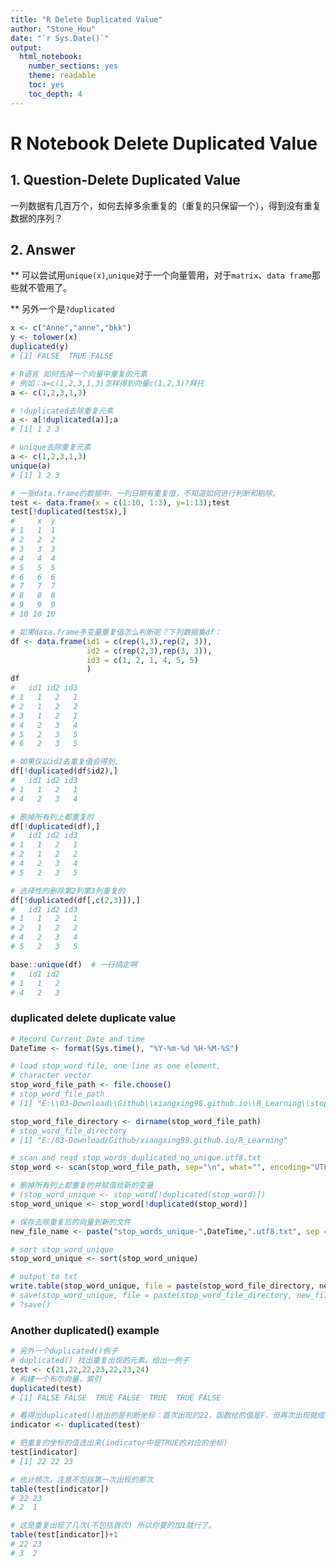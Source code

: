 ```yaml
---
title: "R Delete Duplicated Value"
author: "Stone_Hou"
date: "`r Sys.Date()`"
output:
  html_notebook:
    number_sections: yes
    theme: readable
    toc: yes
    toc_depth: 4
---
```



# R Notebook Delete Duplicated Value

## 1. Question-Delete Duplicated Value

一列数据有几百万个，如何去掉多余重复的（重复的只保留一个），得到没有重复数据的序列？

## 2. Answer

** 可以尝试用`unique(x)`,`unique`对于一个向量管用，对于`matrix`、`data frame`那些就不管用了。

** 另外一个是`?duplicated`

```r
x <- c("Anne","anne","bkk")
y <- tolower(x)
duplicated(y)
# [1] FALSE  TRUE FALSE

# R语言 如何去掉一个向量中重复的元素
# 例如：a=c(1,2,3,1,3)怎样得到向量c(1,2,3)?拜托
a <- c(1,2,3,1,3)

# !duplicated去除重复元素
a <- a[!duplicated(a)];a
# [1] 1 2 3

# unique去除重复元素
a <- c(1,2,3,1,3)
unique(a)
# [1] 1 2 3

# 一张data.frame的数据中，一列日期有重复值，不知道如何进行判断和剔除。
test <- data.frame(x = c(1:10, 1:3), y=1:13);test
test[!duplicated(test$x),]
#     x  y
# 1   1  1
# 2   2  2
# 3   3  3
# 4   4  4
# 5   5  5
# 6   6  6
# 7   7  7
# 8   8  8
# 9   9  9
# 10 10 10

# 如果data.frame多变量重复值怎么判断呢？下列数据集df：
df <- data.frame(id1 = c(rep(1,3),rep(2, 3)),
                 id2 = c(rep(2,3),rep(3, 3)),
                 id3 = c(1, 2, 1, 4, 5, 5)                 
                 )
df
#   id1 id2 id3
# 1   1   2   1
# 2   1   2   2
# 3   1   2   1
# 4   2   3   4
# 5   2   3   5
# 6   2   3   5

# 如果仅以id2去重复值会得到,
df[!duplicated(df$id2),]
#   id1 id2 id3
# 1   1   2   1
# 4   2   3   4

# 删掉所有列上都重复的
df[!duplicated(df),]
#   id1 id2 id3
# 1   1   2   1
# 2   1   2   2
# 4   2   3   4
# 5   2   3   5

# 选择性的删除第2列第3列重复的
df[!duplicated(df[,c(2,3)]),]
#   id1 id2 id3
# 1   1   2   1
# 2   1   2   2
# 4   2   3   4
# 5   2   3   5

base::unique(df)  # 一行搞定啊
#   id1 id2
# 1   1   2
# 4   2   3

```


###  duplicated delete duplicate value


```r
# Record Current Date and time
DateTime <- format(Sys.time(), "%Y-%m-%d %H-%M-%S")

# load stop_word file, one line as one element, 
# character vector
stop_word_file_path <- file.choose()
# stop_word_file_path
# [1] "E:\\03-Download\\Github\\xiangxing98.github.io\\R_Learning\\stop_words_duplicated_no_unique.utf8.txt"

stop_word_file_directory <- dirname(stop_word_file_path)
# stop_word_file_directory
# [1] "E:/03-Download/Github/xiangxing98.github.io/R_Learning"

# scan and read stop_words_duplicated_no_unique.utf8.txt
stop_word <- scan(stop_word_file_path, sep="\n", what="", encoding="UTF-8")

# 删掉所有列上都重复的并赋值给新的变量
# (stop_word_unique <- stop_word[!duplicated(stop_word)])
stop_word_unique <- stop_word[!duplicated(stop_word)]

# 保存去除重复后的向量到新的文件
new_file_name <- paste("stop_words_unique-",DateTime,".utf8.txt", sep = "")

# sort stop_word_unique
stop_word_unique <- sort(stop_word_unique)

# output to txt
write.table(stop_word_unique, file = paste(stop_word_file_directory, new_file_name,sep = "/"), row.names = F, quote = F, fileEncoding = "UTF-8")
# save(stop_word_unique, file = paste(stop_word_file_directory, new_file_name,sep = "/"))
# ?save()
```

### Another duplicated() example

```r
# 另外一个duplicated()例子
# duplicated() 找出重复出现的元素。给出一例子
test <- c(21,22,22,23,22,23,24)
# 构建一个布尔向量，索引  
duplicated(test)
# [1] FALSE FALSE  TRUE FALSE  TRUE  TRUE FALSE

# 看得出duplicated()给出的是判断坐标：首次出现的22，函数给的值是F，但再次出现就成T了。
indicator <- duplicated(test)

# 把重复的坐标的值选出来(indicator中是TRUE的对应的坐标)
test[indicator]
# [1] 22 22 23

# 统计频次，注意不包括第一次出现的那次
table(test[indicator])
# 22 23 
# 2  1 

# 这是重复出现了几次(不包括首次) 所以你要的加1就行了。
table(test[indicator])+1
# 22 23 
# 3  2

```

